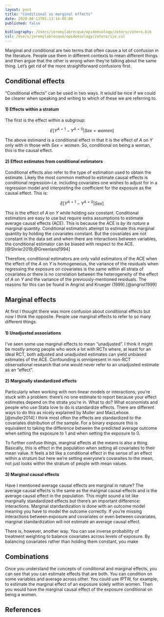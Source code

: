 ```yaml
---
layout: post
title: "Conditional vs marginal effects"
date: 2020-08-11T01:13:14-05:00
published: false

bibliography: /Users/jeremylabrecque/epidemiology/zotero/zotero.bib
csl: /Users/jeremylabrecque/epidemiology/zotero/ije.csl
---
```






Marginal and conditional are two terms that often cause a lot of confusion in the literature. People use them in different contexts to mean different things and then argue that the other is wrong when they're talking about the same thing. Let's get rid of the more straightforward confusions first.

## Conditional effects

"Conditional effects" can be used in two ways. It would be nice if we could be clearer when speaking and writing to which of these we are referring to. 

#### 1) Effects within a stratum

The first is the effect within a subgroup: 

$$ E[Y^{A=1}-Y^{A=0}|Sex=women] $$

The above estimand is a conditional effect in that it is the effect of $A$ on $Y$ only with in those with $Sex=women$. So, conditional on being a woman, this is the causal effect.


#### 2) Effect estimates from conditional estimators

Conditional effects also refer to the type of estimation used to obtain the estimate. Likely the most common method to estimate causal effects is conditional regression--i.e. including covariates one wishes to adjust for in a regression model and interpreting the coefficient for the exposure as the causal effect. This is:

$$ E[Y^{A=1}-Y^{A=0}|Sex] $$

This is the effect of $A$ on $Y$ while holding $sex$ constant. Conditional estimators are easy to use but require extra assumptions to estimate average causal effects (ACE). This is because the ACE is _by its nature_ a marginal quantity. Conditional estimators attempt to estimate this marginal quantity by holding the covariates constant. But the covariates are not constant in the data set and when there are interactions between variables, the conditional estimator can be biased with respect to the ACE.[@Shrier2019;@Greenland1994]

Therefore, conditional estimators are only valid estimators of the ACE when the effect of the $A$ on $Y$ is homogeneous, the variance of the residuals when regressing the exposure on covariates is the same within all strata of covariates or there is no correlation between the heterogeneity of the effect of $A$ on $Y$ and the variance of the previously-mentioned residuals. The reasons for this can be found in Angrist and Krueger (1999).[@angrist1999]

## Marginal effects

At first I thought there was more confusion about conditional effects but now I think the opposite. People use marginal effects to refer to so many different things.

#### 1) Unadjusted associations

I've seen some use marginal effects to mean "unadjusted". I think it might be mostly among people who work a lot with RCTs where, at least for an ideal RCT, both adjusted and unadjusted estimates can yield unbiased estimates of the ACE. Confounding is omnipresent in non-RCT observational research that one would never refer to an unadjusted estimate as an "effect". 

#### 2) Marginally standardized effects

Particularly when working with non-linear models or interactions, you're stuck with a problem: there's no one estimate to report because your effect estimates depend on the strata you're in. What to do? What economists and people who use Stata love to do is standardize effects. There are different ways to do this as nicely explained by Muller and MacLehose.[@muller2014] I think most often the effects are standardized to the covariates distribution of the sample. For a binary exposure this is equivalent to taking the difference between the predicted average outcome when setting the exposure to 1 and when setting the exposure to 0.

To further confuse things, marginal effects at the means is also a thing. Basically, this is effect in the population when setting all covariates to their mean value. It feels a bit like a conditional effect in the sense of an effect within a stratum but here we're setting everyone's covaraites to the mean, not just looks within the stratum of people with mean values. 

#### 3) Marginal causal effects

Have I mentioned average causal effects are marginal in nature? The average causal effects is the same as the marginal causal effects and is the average causal effect in the population. This might sound a lot like marginally standardized effects but there's an important difference: interactions. Marginal standardization is done with an outcome model meaning you have to model the outcome correctly. If you're missing interactions between exposure and covariates or even between covariates, marginal standardization will not estimate an average causal effect.

There is, however, another way. You can use inverse probability of treatment weighting to balance covariates across levels of exposure. By balancing covariates rather than holding them constant, you make 


## Combinations

Once you understand the concepts of conditional and marginal effects, you can see that you can estimate effects that are both. You can condition on some variables and average across other. You could use IPTW, for example, to estimate the marginal effect of an exposure solely within women. Then you would have the marginal causal effect of the exposure conditional on being a women. 



## References

<div id="refs"></div>